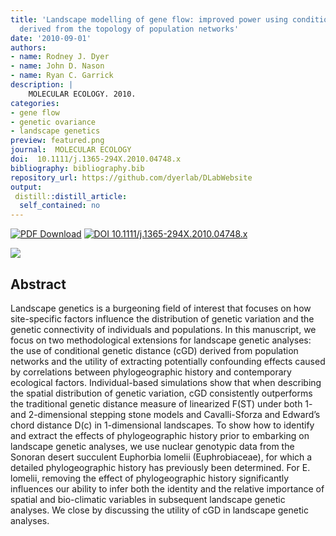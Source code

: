 ```yaml
---
title: 'Landscape modelling of gene flow: improved power using conditional genetic distance
  derived from the topology of population networks'
date: '2010-09-01'
authors:
- name: Rodney J. Dyer
- name: John D. Nason
- name: Ryan C. Garrick
description: |
    MOLECULAR ECOLOGY. 2010.  
categories: 
- gene flow
- genetic ovariance
- landscape genetics
preview: featured.png
journal:  MOLECULAR ECOLOGY
doi:  10.1111/j.1365-294X.2010.04748.x
bibliography: bibliography.bib
repository_url: https://github.com/dyerlab/DLabWebsite
output:
 distill::distill_article:
  self_contained: no
---
```


 [![PDF Download](https://img.shields.io/badge/PDF-21B02C.svg)](https://drive.google.com/open?id=0B0T81CzLjtfPSWtYRVZFajZITms) [![ DOI 10.1111/j.1365-294X.2010.04748.x](http://img.shields.io/badge/DOI-474747.svg)](https://doi.org/10.1111/j.1365-294X.2010.04748.x)

![]( featured.png )

## Abstract

Landscape genetics is a burgeoning field of interest that focuses on how site-specific factors influence the distribution of genetic variation and the genetic connectivity of individuals and populations. In this manuscript, we focus on two methodological extensions for landscape genetic analyses: the use of conditional genetic distance (cGD) derived from population networks and the utility of extracting potentially confounding effects caused by correlations between phylogeographic history and contemporary ecological factors. Individual-based simulations show that when describing the spatial distribution of genetic variation, cGD consistently outperforms the traditional genetic distance measure of linearized F(ST) under both 1- and 2-dimensional stepping stone models and Cavalli-Sforza and Edward's chord distance D(c) in 1-dimensional landscapes. To show how to identify and extract the effects of phylogeographic history prior to embarking on landscape genetic analyses, we use nuclear genotypic data from the Sonoran desert succulent Euphorbia lomelii (Euphrobiaceae), for which a detailed phylogeographic history has previously been determined. For E. lomelii, removing the effect of phylogeographic history significantly influences our ability to infer both the identity and the relative importance of spatial and bio-climatic variables in subsequent landscape genetic analyses. We close by discussing the utility of cGD in landscape genetic analyses.
